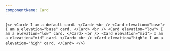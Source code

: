 ```yaml
---
componentName: Card
---
```


<LiveComponent>{`
<>
  <Card>
    I am a default card.
  </Card>
  <br />
  <Card elevation="base">
    I am a elevation="base" card.
  </Card>
  <br />
  <Card elevation="low">
    I am a elevation="low" card.
  </Card>
  <br />
  <Card elevation="mid">
    I am a elevation="mid" card.
  </Card>
  <br />
  <Card elevation="high">
    I am a elevation="high" card.
  </Card>
</>
`}</LiveComponent>
